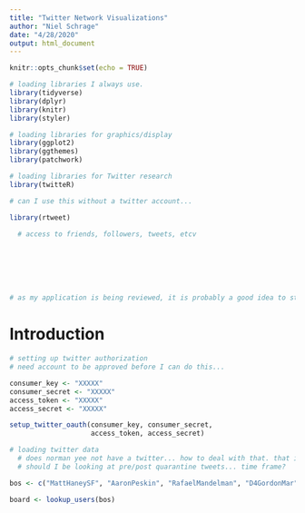 ```yaml
---
title: "Twitter Network Visualizations"
author: "Niel Schrage"
date: "4/28/2020"
output: html_document
---
```


```r
knitr::opts_chunk$set(echo = TRUE)

# loading libraries I always use. 
library(tidyverse)
library(dplyr)
library(knitr)
library(styler)

# loading libraries for graphics/display
library(ggplot2)
library(ggthemes)
library(patchwork)

# loading libraries for Twitter research 
library(twitteR)

# can I use this without a twitter account... 

library(rtweet)

  # access to friends, followers, tweets, etcv







# as my application is being reviewed, it is probably a good idea to start laying out what the code actually will look like so I can hit the ground running as soon as I get the green light.
```

# Introduction

```r

# setting up twitter authorization 
# need account to be approved before I can do this...

consumer_key <- "XXXXX"
consumer_secret <- "XXXXX"
access_token <- "XXXXX"
access_secret <- "XXXXX"

setup_twitter_oauth(consumer_key, consumer_secret, 
                    access_token, access_secret)

# loading twitter data
  # does norman yee not have a twitter... how to deal with that. that is actually crazy to me...
  # should I be looking at pre/post quarantine tweets... time frame? 

bos <- c("MattHaneySF", "AaronPeskin", "RafaelMandelman", "D4GordonMar", "DeanPreston", "SandraLeeFewer", "HillaryRonen", "Ahsha_Safai", "SupStefani", "shamannwalton", "NormanYeeSF", "LondonBreed")

board <- lookup_users(bos)

```

```r

```


```r

```

```r

```